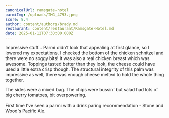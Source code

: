 ```yaml
---
canonicalUrl: ramsgate-hotel
parmiImg: /uploads/IMG_4793.jpeg
score: 8.4
author: content/authors/brady.md
restaurant: content/restaurant/Ramsgate-Hotel.md
date: 2025-01-12T07:30:00.000Z
---
```


Impressive stuff... Parmi didn't look that appealing at first glance, so I lowered my expectations. I checked the bottom of the chicken schnitzel and there were no soggy bits! It was also a real chicken breast which was awesome. Toppings tasted better than they look, the cheese could have used a little extra crisp though. The structural integrity of this palm was impressive as well, there was enough cheese melted to hold the whole thing together.

The sides were a mixed bag. The chips were bussin' but salad had lots of big cherry tomatoes, bit overpowering.\
\
First time I've seen a parmi with a drink paring recommendation - Stone and Wood's Pacific Ale.
